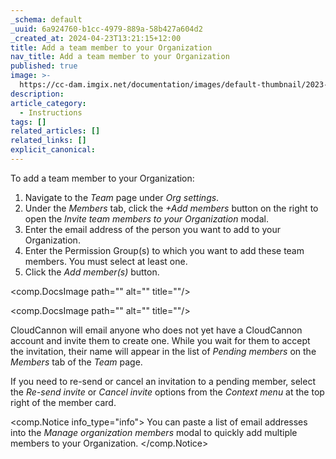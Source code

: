 ```yaml
---
_schema: default
_uuid: 6a924760-b1cc-4979-889a-58b427a604d2
_created_at: 2024-04-23T13:21:15+12:00
title: Add a team member to your Organization
nav_title: Add a team member to your Organization
published: true
image: >-
  https://cc-dam.imgix.net/documentation/images/default-thumbnail/2023-Q4/CloudCannon-Documentation-Thumbnail.png
description:
article_category:
  - Instructions
tags: []
related_articles: []
related_links: []
explicit_canonical:
---
```

To add a team member to your Organization:

1. Navigate to the *Team* page under *Org settings*.
2. Under the *Members* tab, click the *\+Add members* button on the right to open the *Invite team members to your Organization* modal.
3. Enter the email address of the person you want to add to your Organization.
4. Enter the Permission Group(s) to which you want to add these team members. You must select at least one.
5. Click the *Add member(s)* button.

<comp.DocsImage path="" alt="" title=""/>

<comp.DocsImage path="" alt="" title=""/>

CloudCannon will email anyone who does not yet have a CloudCannon account and invite them to create one. While you wait for them to accept the invitation, their name will appear in the list of *Pending members* on the *Members* tab of the *Team* page.

If you need to re-send or cancel an invitation to a pending member, select the *Re-send invite* or *Cancel invite* options from the *Context menu* at the top right of the member card.

<comp.Notice info_type="info">
  You can paste a list of email addresses into the *Manage organization members* modal to quickly add multiple members to your Organization.
</comp.Notice>